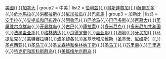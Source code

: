 {{Navbox
| name = 中北美洲及加勒比海聯賽
| title = [[中北美洲及加勒比海足球協會]]成員國之頂級[[足球]]聯賽（[[CONCACAF]]）
| group1 = 北美
| list1 = [[墨西哥足球超級聯賽|墨西哥]]{{,}}[[美國職業足球大聯盟|美國]]{{,}}[[加拿大超級足球聯賽|加拿大]]
| group2 = 中美
| list2 = [[伯利茲超級足球聯賽|伯利兹]]{{,}}[[哥斯達黎加足球甲級聯賽|哥斯達黎加]]{{,}}[[薩爾瓦多足球甲級聯賽|薩爾瓦多]]{{,}}[[危地馬拉國家足球聯賽|危地馬拉]]{{,}}[[洪都拉斯職業足球聯賽|洪都拉斯]]{{,}}[[尼加拉瓜足球甲级联赛|尼加拉瓜]]{{,}}[[巴拿馬甲組足球聯賽|巴拿馬]]
| group3 = 加勒比
| list3 = [[安圭拉足球联赛|安圭拉]]{{,}}[[安地卡及巴布達超級聯賽|安提瓜和巴布達]]{{,}}[[阿鲁巴足球甲级联赛|阿鲁巴]]{{,}}[[巴哈马全国足球锦标赛|巴哈马]]{{,}}[[巴巴多斯足球超级联赛|巴巴多斯]]{{,}}[[百慕大足球超级联赛|百慕大]]{{,}}[[英属维尔京群岛足球锦标赛|英属维尔京群岛]]{{,}}[[开曼群岛足球联赛|开曼群岛]]{{,}}[[古巴全國足球錦標賽|古巴]]{{,}}[[庫拉索甲組足球聯賽|庫拉索]]{{,}}[[多米尼克足球锦标赛|多米尼克]]{{,}}[[多明尼加足球甲級聯賽|多米尼加共和国]]{{,}}[[法属圭亚那足球锦标赛|法属圭亚那]]{{,}}[[格林纳达足球超级联赛|格林纳达]]{{,}}[[瓜德罗普足球甲级联赛|瓜德罗普]]{{,}}[[圭亚那足球超级联赛|圭亚那]]{{,}}[[海地足球甲级联赛|海地]]{{,}}[[牙買加國家超級聯賽|牙买加]]{{,}}[[马提尼克足球锦标赛|马提尼克]]{{,}}[[蒙特赛拉特足球锦标赛|蒙特赛拉特]]{{,}}[[波多黎各足球超级联赛|波多黎各]]{{,}}圣基茨和尼维斯（[[圣基茨足球超级联赛|圣基茨]]、[[尼维斯足球超级联赛|尼维斯]]）{{,}}[[圣卢西亚足球甲级联赛|圣卢西亚]]{{,}}[[圣马丁足球锦标赛|圣马丁]]{{,}}[[圣文森特和格林纳丁斯足球超级联赛|圣文森特和格林纳丁斯]]{{,}}[[圣马丁足球联赛|圣马丁]]{{,}}[[苏里南足球甲级联赛|苏里南]]{{,}}[[千里達及多巴哥職業足球聯賽|千里達]]{{,}}[[特克斯和凯科斯群岛足球联赛|特克斯和凯科斯群岛]]{{,}}[[美属维尔京群岛足球锦标赛|美属维尔京群岛]]
}}